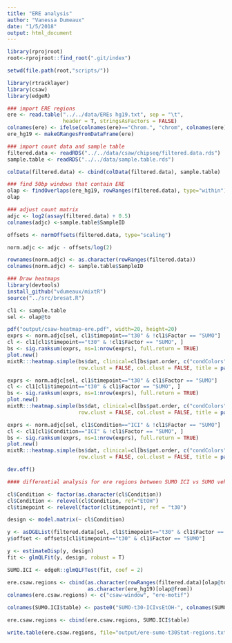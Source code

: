 ```yaml
---
title: "ERE analysis"
author: "Vanessa Dumeaux"
date: "1/5/2018"
output: html_document
---
```


```r
library(rprojroot)
root<-rprojroot::find_root(".git/index")

setwd(file.path(root,"scripts/"))

library(rtracklayer)
library(csaw)
library(edgeR)

### import ERE regions
ere <- read.table("../../data/EREs hg19.txt", sep = "\t", 
                  header = T, stringsAsFactors = FALSE)
colnames(ere) <- ifelse(colnames(ere)=="Chrom.", "chrom", colnames(ere))
ere_hg19 <- makeGRangesFromDataFrame(ere)

### import count data and sample table
filtered.data <- readRDS("../../data/csaw/chipseq/filtered.data.rds")
sample.table <- readRDS("../../data/sample.table.rds")

colData(filtered.data) <- cbind(colData(filtered.data), sample.table)

### find 50bp windows that contain ERE
olap <- findOverlaps(ere_hg19, rowRanges(filtered.data), type="within")
olap

### adjust count matrix
adjc <- log2(assay(filtered.data) + 0.5)
colnames(adjc) <-sample.table$SampleID

offsets <- normOffsets(filtered.data, type="scaling")

norm.adjc <- adjc - offsets/log(2)

rownames(norm.adjc) <- as.character(rowRanges(filtered.data))
colnames(norm.adjc) <- sample.table$SampleID

### Draw heatmaps
library(devtools)
install_github("vdumeaux/mixtR")
source("../src/bresat.R")

cl1 <- sample.table
sel <- olap@to

pdf("output/csaw-heatmap-ere.pdf", width=20, height=20)
exprs <- norm.adjc[sel, cl1$timepoint=="t30" & !cl1$Factor == "SUMO"]
cl <- cl1[cl1$timepoint=="t30" & !cl1$Factor == "SUMO", ]
bs <- sig.ranksum(exprs, ns=1:nrow(exprs), full.return = TRUE)
plot.new()
mixtR:::heatmap.simple(bs$dat, clinical=cl[bs$pat.order, c("condColors", "timeColors", "factorColors")], 
                       row.clust = FALSE, col.clust = FALSE, title = paste0("t30, ERE - n=", nrow(bs$dat)))

exprs <- norm.adjc[sel, cl1$timepoint=="t30" & cl1$Factor == "SUMO"]
cl <- cl1[cl1$timepoint=="t30" & cl1$Factor == "SUMO", ]
bs <- sig.ranksum(exprs, ns=1:nrow(exprs), full.return = TRUE)
plot.new()
mixtR:::heatmap.simple(bs$dat, clinical=cl[bs$pat.order, c("condColors", "timeColors", "factorColors")],
                       row.clust = FALSE, col.clust = FALSE, title = paste0("t30, ERE - n=", nrow(bs$dat)))

exprs <- norm.adjc[sel, cl1$Condition=="ICI" & !cl1$Factor == "SUMO"]
cl <- cl1[cl1$Condition=="ICI" & !cl1$Factor == "SUMO", ]
bs <- sig.ranksum(exprs, ns=1:nrow(exprs), full.return = TRUE)
plot.new()
mixtR:::heatmap.simple(bs$dat, clinical=cl[bs$pat.order, c("condColors", "timeColors", "factorColors")], 
                       row.clust = FALSE, col.clust = FALSE, title = paste0("ICI, ERE - n=", nrow(bs$dat)))

dev.off()

#### differential analysis for ere regions between SUMO ICI vs SUMO vehicule at t30

cl$Condition <- factor(as.character(cl$Condition))
cl$Condition <- relevel(cl$Condition, ref="EtOH")
cl$timepoint <- relevel(factor(cl$timepoint), ref = "t30")

design <- model.matrix(~ cl$Condition)

y <- asDGEList(filtered.data[sel, cl1$timepoint=="t30" & cl1$Factor == "SUMO"])
y$offset <- offsets[cl1$timepoint=="t30" & cl1$Factor == "SUMO"]

y <- estimateDisp(y, design)
fit <- glmQLFit(y, design, robust = T)

SUMO.ICI <- edgeR::glmQLFTest(fit, coef = 2)

ere.csaw.regions <- cbind(as.character(rowRanges(filtered.data)[olap@to]),
                          as.character(ere_hg19)[olap@from])
colnames(ere.csaw.regions) <- c("csaw-window", "ere-motif")

colnames(SUMO.ICI$table) <- paste0("SUMO-t30-ICIvsEtOH-", colnames(SUMO.ICI$table))

ere.csaw.regions <- cbind(ere.csaw.regions, SUMO.ICI$table)

write.table(ere.csaw.regions, file="output/ere-sumo-t30Stat-regions.txt", row.names=FALSE, quote=FALSE, sep="\t")
 
```


